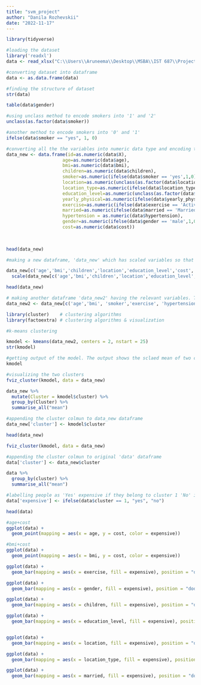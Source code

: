 ---
title: "svm_project"
author: "Danila Rozhevskii"
date: "2022-11-17"
---

```{r}
library(tidyverse)

```

```{r}
#loading the dataset
library('readxl')
data <- read_xlsx("C:\\Users\\Aruneema\\Desktop\\MSBA\\IST 687\\Project\\HMO_data.xlsx")
```

```{r}
#converting dataset into dataframe
data <- as.data.frame(data)
```

```{r}
#finding the structure of dataset
str(data)
```

```{r}
table(data$gender)
```

```{r}
#using unclass method to encode smokers into '1' and '2' 
unclass(as.factor(data$smoker))

```

```{r}
#another method to encode smokers into '0' and '1'
ifelse(data$smoker == "yes", 1, 0)
```

```{r}
#converting all the the variables into numeric data type and encoding the categorical variables using 'unclass' and 'ifelse' method
data_new <- data.frame(id=as.numeric(data$X),
                     age=as.numeric(data$age),
                     bmi=as.numeric(data$bmi),
                     children=as.numeric(data$children),
                     smoker=as.numeric(ifelse(data$smoker == 'yes',1,0)),
                     location=as.numeric(unclass(as.factor(data$location))),
                     location_type=as.numeric(ifelse(data$location_type == 'Country',1,0)),
                     education_level=as.numeric(unclass(as.factor(data$education_level))),
                     yearly_physical=as.numeric(ifelse(data$yearly_physical == 'Yes',1,0)),
                     exercise=as.numeric(ifelse(data$exercise == 'Active',1,0)),
                     married=as.numeric(ifelse(data$married == 'Married',1,0)),
                     hypertension = as.numeric(data$hypertension),
                     gender=as.numeric(ifelse(data$gender == 'male',1,0)),
                     cost=as.numeric(data$cost))
                     
                     
```

```{r}
head(data_new)
```

```{r}
#making a new dataframe, 'data_new' which has scaled variables so that the data is normalised

data_new[c('age','bmi','children','location','education_level','cost','exercise','smoker', 'hypertension')] <- 
  scale(data_new[c('age','bmi','children','location','education_level','cost','exercise','smoker', 'hypertension')])
```


```{r}
head(data_new)
```

```{r}
# making another dataframe 'data_new2' having the relevant variables. These variables were choosen from output of lmOut1
data_new2 <- data_new[c('age','bmi', 'smoker','exercise', 'hypertension', 'children')]
```

```{r}

library(cluster)    # clustering algorithms
library(factoextra) # clustering algorithms & visualization
```


```{r}
#k-means clustering

kmodel <- kmeans(data_new2, centers = 2, nstart = 25)
str(kmodel)
```

```{r}
#getting output of the model. The output shows the sclaed mean of two clusters and the cluster vector output
kmodel
```

```{r}
#visualizing the two clusters
fviz_cluster(kmodel, data = data_new)
```

```{r}

data_new %>%
  mutate(Cluster = kmodel$cluster) %>%
  group_by(Cluster) %>%
  summarise_all("mean")
```


```{r}
#appending the cluster colmun to data_new dataframe
data_new['cluster'] <- kmodel$cluster
```

```{r}
head(data_new)
```
```{r}
fviz_cluster(kmodel, data = data_new)
```

```{r}
#appending the cluster colmun to original 'data' dataframe
data['cluster'] <- data_new$cluster
```

```{r}
data %>%
  group_by(cluster) %>%
  summarise_all("mean")
```

```{r}
#labelling people as 'Yes' expensive if they belong to cluster 1 'No' if they belong to cluster 2
data['expensive'] <- ifelse(data$cluster == 1, "yes", "no")
```

```{r}
head(data)
```



```{r}
#age+cost
ggplot(data) + 
  geom_point(mapping = aes(x = age, y = cost, color = expensive))

#bmi+cost
ggplot(data) + 
  geom_point(mapping = aes(x = bmi, y = cost, color = expensive))

```

```{r}
ggplot(data) + 
  geom_bar(mapping = aes(x = exercise, fill = expensive), position = "dodge")

ggplot(data) + 
  geom_bar(mapping = aes(x = gender, fill = expensive), position = "dodge")

ggplot(data) + 
  geom_bar(mapping = aes(x = children, fill = expensive), position = "dodge")

ggplot(data) + 
  geom_bar(mapping = aes(x = education_level, fill = expensive), position = "dodge")


ggplot(data) + 
  geom_bar(mapping = aes(x = location, fill = expensive), position = "dodge")

ggplot(data) + 
  geom_bar(mapping = aes(x = location_type, fill = expensive), position = "dodge")

ggplot(data) + 
  geom_bar(mapping = aes(x = married, fill = expensive), position = "dodge")
```







